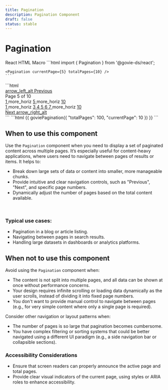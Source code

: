 ```yaml
---
title: Pagination
description: Pagination Component
draft: false
status: stable
---
```


# Pagination

<ComponentStatusBlock componentId="pagination" />

<Pagination currentPage={5} totalPages={10} />

<Tabs id="tab1">
  <TabList>
    <TabItem value="tab11" checked>React</TabItem>
    <TabItem value="tab12">HTML</TabItem>
    <TabItem value="tab13">Macro</TabItem>
  </TabList>
  <TabPanel value="tab11">
    ```html
    import { Pagination } from '@govie-ds/react';
    
    <Pagination currentPage={5} totalPages={10} />
    ```
  </TabPanel>
  <TabPanel value="tab12">
  ```html
  <div
   class="gi-pagination"
   data-current-page="5"
   data-total-pages="10"
   data-testid="govie-pagination"
   data-module="gieds-pagination"
  >
   <a
      href="#"
      target="_self"
      data-testid="govie-pagination-prev-btn"
      data-element="button-container"
      data-module="gieds-button"
      class="gi-btn gi-btn-flat-dark gi-btn-large"
   >
      <span data-testid="govie-icon" role="presentation" class="material-symbols-outlined gi-block gi-text-[24px]">arrow_left_alt</span>
      <span class="sm:gi-block gi-hidden">Previous</span>
   </a>
   <div class="xs:gi-hidden gi-block gi-text-md">
      <span class="gi-font-bold">Page 5</span> of 10
   </div>
   <div class="sm:gi-flex xs:gi-flex gi-items-center gi-justify-between gi-gap-2 md:gi-hidden gi-hidden">
      <a
         href="#"
         target="_self"
         data-testid="govieButton-dark-flat-large-notDisabled"
         data-element="button-container"
         data-module="gieds-button"
         class="gi-btn gi-btn-flat-dark gi-btn-large"
      >
         1
      </a>
      <span class="material-symbols-outlined gi-gray-700">more_horiz</span>
      <a
         href="#"
         target="_self"
         data-testid="govieButton-dark-flat-dark-large-notDisabled"
         data-element="button-container"
         data-module="gieds-button"
         class="gi-btn gi-btn-primary-dark gi-btn-large"
      >
         5
      </a>
      <span class="material-symbols-outlined gi-gray-700">more_horiz</span>
      <a
         href="#"
         target="_self"
         data-testid="govieButton-dark-flat-large-notDisabled"
         data-element="button-container"
         data-module="gieds-button"
         class="gi-btn gi-btn-flat-dark gi-btn-large"
      >
         10
      </a>
   </div>
   <div class="md:gi-flex gi-items-center gi-justify-between gi-gap-2 gi-hidden">
      <a
         href="#"
         target="_self"
         data-testid="govieButton-dark-flat-large-notDisabled"
         data-element="button-container"
         data-module="gieds-button"
         class="gi-btn gi-btn-flat-dark gi-btn-large"
      >
         1
      </a>
      <span class="material-symbols-outlined gi-gray-700">more_horiz</span>
      <a
         href="#"
         target="_self"
         data-testid="govieButton-dark-flat-large-notDisabled"
         data-element="button-container"
         data-module="gieds-button"
         class="gi-btn gi-btn-flat-dark gi-btn-large"
      >
         3
      </a>
      <a
         href="#"
         target="_self"
         data-testid="govieButton-dark-flat-large-notDisabled"
         data-element="button-container"
         data-module="gieds-button"
         class="gi-btn gi-btn-flat-dark gi-btn-large"
      >
         4
      </a>
      <a
         href="#"
         target="_self"
         data-testid="govieButton-dark-flat-dark-large-notDisabled"
         data-element="button-container"
         data-module="gieds-button"
         class="gi-btn gi-btn-primary-dark gi-btn-large"
      >
         5
      </a>
      <a
         href="#"
         target="_self"
         data-testid="govieButton-dark-flat-large-notDisabled"
         data-element="button-container"
         data-module="gieds-button"
         class="gi-btn gi-btn-flat-dark gi-btn-large"
      >
         6
      </a>
      <a
         href="#"
         target="_self"
         data-testid="govieButton-dark-flat-large-notDisabled"
         data-element="button-container"
         data-module="gieds-button"
         class="gi-btn gi-btn-flat-dark gi-btn-large"
      >
         7
      </a>
      <span class="material-symbols-outlined gi-gray-700">more_horiz</span>
      <a
         href="#"
         target="_self"
         data-testid="govieButton-dark-flat-large-notDisabled"
         data-element="button-container"
         data-module="gieds-button"
         class="gi-btn gi-btn-flat-dark gi-btn-large"
      >
         10
      </a>
   </div>
   <a
      href="#"
      target="_self"
      data-testid="govie-pagination-next-btn"
      data-element="button-container"
      data-module="gieds-button"
      class="gi-btn gi-btn-flat-dark gi-btn-large"
   >
      <span class="sm:gi-block gi-hidden">Next</span>
      <span data-testid="govie-icon" role="presentation" class="material-symbols-outlined gi-block gi-text-[24px]">arrow_right_alt</span>
   </a>
  </div>
  ```
  </TabPanel>
  <TabPanel value="tab13">
  ```html
    {{ goviePagination({
      "totalPages": 100,
      "currentPage": 10
    }) }}
  ```
  </TabPanel>
</Tabs>

## When to use this component

Use the `Pagination` component when you need to display a set of paginated content across multiple pages. It’s especially useful for content-heavy applications, where users need to navigate between pages of results or items. It helps to:

- Break down large sets of data or content into smaller, more manageable chunks.
- Provide intuitive and clear navigation controls, such as "Previous", "Next", and specific page numbers.
- Dynamically adjust the number of pages based on the total content available.

<br />

### Typical use cases:

- Pagination in a blog or article listing.
- Navigating between pages in search results.
- Handling large datasets in dashboards or analytics platforms.

## When not to use this component

Avoid using the `Pagination` component when:

- The content is not split into multiple pages, and all data can be shown at once without performance concerns.
- Your design requires infinite scrolling or loading data dynamically as the user scrolls, instead of dividing it into fixed page numbers.
- You don't want to provide manual control to navigate between pages (e.g., for very simple content where only a single page is required).

Consider other navigation or layout patterns when:

- The number of pages is so large that pagination becomes cumbersome.
- You have complex filtering or sorting systems that could be better navigated using a different UI paradigm (e.g., a side navigation bar or collapsible sections).

### Accessibility Considerations

- Ensure that screen readers can properly announce the active page and total pages.
- Provide clear visual indicators of the current page, using styles or ARIA roles to enhance accessibility.
